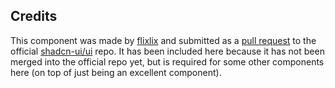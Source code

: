 ## Credits
This component was made by [flixlix](https://github.com/flixlix) and submitted as a [pull request](https://github.com/shadcn-ui/ui/pull/3065) to the official [shadcn-ui/ui](https://github.com/shadcn-ui/ui) repo. It has been included here because it has not been merged into the official repo yet, but is required for some other components here (on top of just being an excellent component).